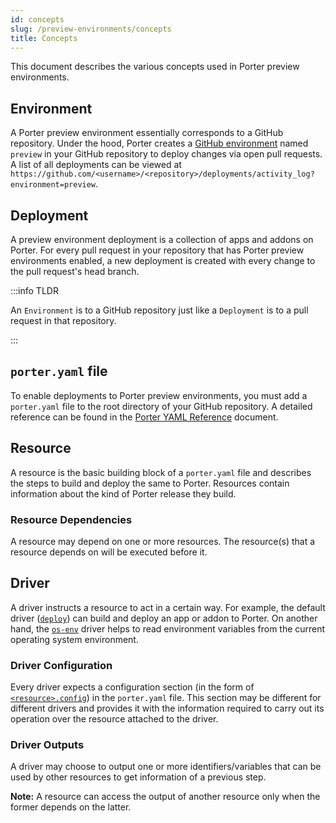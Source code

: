 ```yaml
---
id: concepts
slug: /preview-environments/concepts
title: Concepts
---
```


This document describes the various concepts used in Porter preview environments.

## Environment

A Porter preview environment essentially corresponds to a GitHub repository. Under the hood, Porter creates a [GitHub environment](https://docs.github.com/en/actions/deployment/targeting-different-environments/using-environments-for-deployment) named `preview` in your GitHub repository to deploy changes via open pull requests. A list of all deployments can be viewed at `https://github.com/<username>/<repository>/deployments/activity_log?environment=preview`.

## Deployment

A preview environment deployment is a collection of apps and addons on Porter. For every pull request in your repository that has Porter preview environments enabled, a new deployment is created with every change to the pull request's head branch.

:::info TLDR

An `Environment` is to a GitHub repository just like a `Deployment` is to a pull request in that repository.

:::

## `porter.yaml` file

To enable deployments to Porter preview environments, you must add a `porter.yaml` file to the root directory of your GitHub repository. A detailed reference can be found in the [Porter YAML Reference](./porter-yaml-reference) document.

## Resource

A resource is the basic building block of a `porter.yaml` file and describes the steps to build and deploy the same to Porter. Resources contain information about the kind of Porter release they build.

### Resource Dependencies

A resource may depend on one or more resources. The resource(s) that a resource depends on will be executed before it.

## Driver

A driver instructs a resource to act in a certain way. For example, the default driver ([`deploy`](./drivers/deploy)) can build and deploy an app or addon to Porter. On another hand, the [`os-env`](./drivers/os-env) driver helps to read environment variables from the current operating system environment.

### Driver Configuration

Every driver expects a configuration section (in the form of [`<resource>.config`](./porter-yaml-reference#resourceconfig)) in the `porter.yaml` file. This section may be different for different drivers and provides it with the information required to carry out its operation over the resource attached to the driver.

### Driver Outputs

A driver may choose to output one or more identifiers/variables that can be used by other resources to get information of a previous step.

**Note:** A resource can access the output of another resource only when the former depends on the latter.
